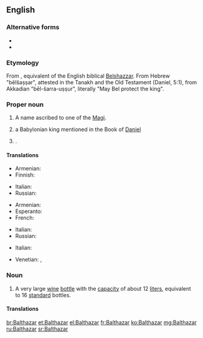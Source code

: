 ==English==

===Alternative forms===
* {{l|en|Balthasar}}
* {{l|en|Belshazzar}}

===Etymology===
From {{etyl|la|en}} {{term|Balthasar|lang=la}}, equivalent of the English biblical [[Belshazzar]].  From Hebrew "bēlšaṣṣar", attested in the Tanakh and the Old Testament (Daniel, 5:1), from Akkadian "bēl-šarra-uṣṣur", literally "May Bel protect the king".

===Proper noun===
{{en-proper noun}}

# A name ascribed to one of the [[Magi]].
# {{context|Biblical character|lang=en}} a Babylonian king mentioned in the Book of [[Daniel]]
# {{given name|male|from=Persian}}.

====Translations====
{{trans-top|one of the Magi}}
* Armenian: {{t|hy|Բաղդասար|sc=Armn}}
* Finnish: {{t|fi|Balthasar}}
{{trans-mid}}
* Italian: {{t+|it|Baldassarre|m}}
* Russian: {{t|ru|Бальтаза́р|sc=Cyrl}}
{{trans-bottom}}
{{trans-top|Babylonian king}}
* Armenian: {{t|hy|Բաղդասար|sc=Armn}}
* Esperanto: {{t|eo|Belŝacaro}}
* French: {{t+|fr|Balthazar}}
{{trans-mid}}
* Italian: {{t|it|Baldassar|m}}
* Russian: {{t+|ru|Валтаса́р|sc=Cyrl}}
{{trans-bottom}}
{{trans-top|male given name}}
* Italian: {{t+|it|Baldassarre|m}}
{{trans-mid}}
* Venetian: {{t+|vec|Baldisèra|m}}, {{t|vec|Baldi|m}}
{{trans-bottom}}

===Noun===
{{en-noun}}

# A very large [[wine]] [[bottle]] with the [[capacity]] of about 12 [[liter]]s, equivalent to 16 [[standard]] bottles.

====Translations====
{{trans-top|very large wine bottle}}
{{trans-mid}}
{{trans-bottom}}

[[br:Balthazar]]
[[et:Balthazar]]
[[el:Balthazar]]
[[fr:Balthazar]]
[[ko:Balthazar]]
[[mg:Balthazar]]
[[ru:Balthazar]]
[[sr:Balthazar]]